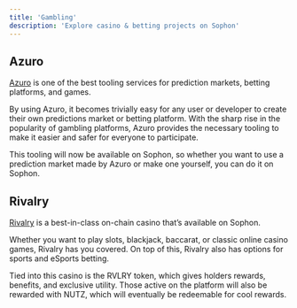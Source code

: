 ```yaml
---
title: 'Gambling'
description: 'Explore casino & betting projects on Sophon'
---
```


## Azuro

[Azuro](https://azuro.org/#intro) is one of the best tooling services for prediction markets, betting platforms, and games.

By using Azuro, it becomes trivially easy for any user or developer to create their own predictions market or betting platform. With the sharp rise in the popularity of gambling platforms, Azuro provides the necessary tooling to make it easier and safer for everyone to participate.

This tooling will now be available on Sophon, so whether you want to use a prediction market made by Azuro or make one yourself, you can do it on Sophon.

## Rivalry

[Rivalry](https://www.rivalry.com/) is a best-in-class on-chain casino that’s available on Sophon.

Whether you want to play slots, blackjack, baccarat, or classic online casino games, Rivalry has you covered. On top of this, Rivalry also has options for sports and eSports betting.

Tied into this casino is the RVLRY token, which gives holders rewards, benefits, and exclusive utility. Those active on the platform will also be rewarded with NUTZ, which will eventually be redeemable for cool rewards.
